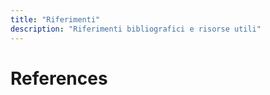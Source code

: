 ```yaml
---
title: "Riferimenti"
description: "Riferimenti bibliografici e risorse utili"
---
```

# References {.unnumbered}

::: {#refs}
:::